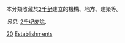 本分類收藏於[[2千纪|2千纪]]建立的機構、地方、建築等。

''另见:'' [[:Category:2千纪废除|2千纪废除]].
{{Commons cat|2nd-millennium establishments}}

[[Category:依千紀劃分的建立|20]]
[[Category:2千纪|Establishments]]